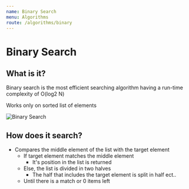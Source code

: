 ```yaml
---
name: Binary Search
menu: Algorithms
route: /algorithms/binary
---
```


# Binary Search

## What is it?

Binary search is the most efficient searching algorithm having a run-time complexity of O(log2 N)

Works only on sorted list of elements

![Binary Search](/public/images/binary-search.gif "binary search")

## How does it search?

- Compares the middle element of the list with the target element
  - If target element matches the middle element
    - It's position in the list is returned
  - Else, the list is divided in two halves
    - The half that includes the target element is split in half ect..
  - Until there is a match or 0 items left
